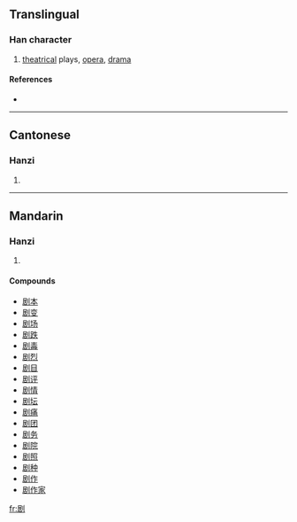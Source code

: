 {{also|劇}}
==Translingual==

===Han character===
{{Han char|rn=18|rad=刀|as=08|sn=10|four=|canj=尸口中弓 (SRLN)}}

# [[theatrical]] plays, [[opera]], [[drama]]

====References====
* {{Han ref|kx=0141.411|hdz=10347.020|uh=5267|ud=21095}}

----

==Cantonese==

===Hanzi===
{{yue-hanzi|jyut=|y=kek6}}

# {{defn|Cantonese}}

----

==Mandarin==

===Hanzi===
{{cmn-hanzi|tra=劇|pin=[[jù]] ([[ju4]])|wg=chü<sup>4</sup>}}

# {{defn|Mandarin}}

====Compounds====
* [[剧本]]
* [[剧变]]
* [[剧场]]
* [[剧跌]]
* [[剧毒]]
* [[剧烈]]
* [[剧目]]
* [[剧评]]
* [[剧情]]
* [[剧坛]]
* [[剧痛]]
* [[剧团]]
* [[剧务]]
* [[剧院]]
* [[剧照]]
* [[剧种]]
* [[剧作]]
* [[剧作家]]

[[fr:剧]]